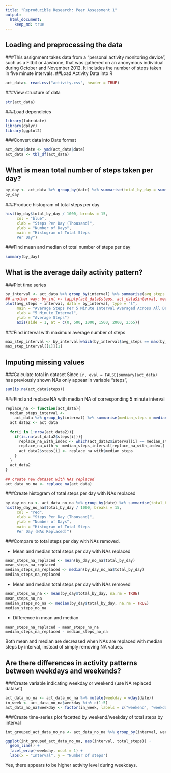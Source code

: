 ```yaml
---
title: "Reproducible Research: Peer Assessment 1"
output: 
  html_document:
    keep_md: true
---
```



## Loading and preprocessing the data

###This assignment takes data from a "personal activity monitoring device", such as a Fitbit or Jawbone, that was gathered on an anonymous individual during October and November 2012. It includes the number of steps taken in five minute intervals.
##Load Activity Data into R
```r
act_data<- read.csv("activity.csv", header = TRUE)
```
###View structure of data
```r
str(act_data)
```

###Load dependicies
```r
library(lubridate)
library(dplyr)
library(ggplot2)
```

###Convert data into Date format
```r
act_data$date <- ymd(act_data$date)
act_data <- tbl_df(act_data)
```


## What is mean total number of steps taken per day?
```r
by_day <- act_data %>% group_by(date) %>% summarise(total_by_day = sum(steps))
by_day
```

###Produce histogram of total steps per day
```r
hist(by_day$total_by_day / 1000, breaks = 15,
     col = "blue",
     xlab = "Steps Per Day (Thousand)", 
     ylab = "Number of Days",
     main = "Histogram of Total Steps
     Per Day")
```

###Find mean and median of total number of steps per day
```r
summary(by_day)
```


## What is the average daily activity pattern?
###Plot time series
```r
by_interval <- act_data %>% group_by(interval) %>% summarise(avg_steps = mean(steps, na.rm = TRUE))
## another way: by_int <- tapply(act_data$steps, act_data$interval, mean, na.rm = TRUE)
plot(avg_steps ~ interval, data = by_interval, type = "l",
     main = "Average Steps Per 5 Minute Interval Averaged Across All Days",
     xlab = "5 Minute Interval",
     ylab = "Average Steps")
     axis(side = 1, at = c(0, 500, 1000, 1500, 2000, 2355))
```

###Find interval with maximum average number of steps
```r
max_step_interval <- by_interval[which(by_interval$avg_steps == max(by_interval$avg_steps)),]
max_step_interval[[1]][1]
```


## Imputing missing values
###Calculate total in dataset
Since ```{r, eval = FALSE}summary(act_data)``` has previously shown NAs only appear in variable "steps",
```r
sum(is.na(act_data$steps))
```

###Find and replace NA with median NA of corresponding 5 minute interval
```r
replace_na <- function(act_data){
  median_steps_interval <-
    act_data %>% group_by(interval) %>% summarise(median_steps = median(steps, na.rm = TRUE))
  act_data2 <- act_data

  for(i in 1:nrow(act_data2)){
    if(is.na(act_data2$steps[i])){
      replace_na_with_index <- which(act_data2$interval[i] == median_steps_interval$interval)
      replace_na_with <- median_steps_interval[replace_na_with_index,]
      act_data2$steps[i] <- replace_na_with$median_steps
    }
  }
  act_data2
}

## create new dataset with NAs replaced
act_data_no_na <- replace_na(act_data)
```

###Create histogram of total steps per day with NAs replaced
```r
by_day_no_na <- act_data_no_na %>% group_by(date) %>% summarise(total_by_day = sum(steps))
hist(by_day_no_na$total_by_day / 1000, breaks = 15,
     col = "red",
     xlab = "Steps Per Day (Thousand)", 
     ylab = "Number of Days",
     main = "Histogram of Total Steps
     Per Day (NAs Replaced)")
```

###Compare to total steps per day with NAs removed.

* Mean and median total steps per day with NAs replaced
```r
mean_steps_na_replaced <- mean(by_day_no_na$total_by_day)
mean_steps_na_replaced
median_steps_na_replaced <- median(by_day_no_na$total_by_day)
median_steps_na_replaced
```

* Mean and median total steps per day with NAs removed
```r
mean_steps_no_na <- mean(by_day$total_by_day, na.rm = TRUE)
mean_steps_no_na
median_steps_no_na <- median(by_day$total_by_day, na.rm = TRUE)
median_steps_no_na
```

* Difference in mean and median
```r
mean_steps_na_replaced - mean_steps_no_na
median_steps_na_replaced - median_steps_no_na
```

Both mean and median are decreased when NAs are replaced with median steps by interval, instead of simply removing NA values.


## Are there differences in activity patterns between weekdays and weekends?
###Create variable indicating weekday or weekend (use NA replaced dataset)
```r
act_data_no_na <- act_data_no_na %>% mutate(weekday = wday(date))
in_week <- act_data_no_na$weekday %in% c(1:5)
act_data_no_na$weekday <- factor(in_week, labels = c("weekend", "weekday"))
```

###Create time-series plot facetted by weekend/weekday of total steps by interval
```r
int_grouped_act_data_no_na <- act_data_no_na %>% group_by(interval, weekday) %>% summarise(total_steps = sum(steps))

ggplot(int_grouped_act_data_no_na, aes(interval, total_steps)) +
  geom_line() +
  facet_wrap(~weekday, ncol = 1) + 
  labs(x = "Interval", y = "Number of steps")
```
Yes, there appears to be higher activity level during weekdays.
